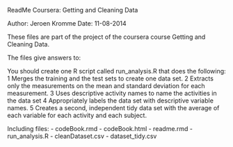 ReadMe
Coursera: Getting and Cleaning Data

Author: Jeroen Kromme
Date: 11-08-2014


These files are part of the project of the coursera course Getting and Cleaning Data.

The files give answers to: 

You should create one R script called run_analysis.R that does the following:
1 Merges the training and the test sets to create one data set.
2 Extracts only the measurements on the mean and standard deviation for each measurement. 
3 Uses descriptive activity names to name the activities in the data set
4 Appropriately labels the data set with descriptive variable names. 
5 Creates a second, independent tidy data set with the average of each variable for each activity and each subject. 


Including files:
- codeBook.rmd
- codeBook.html
- readme.rmd
- run_analysis.R
- cleanDataset.csv
- dataset_tidy.csv